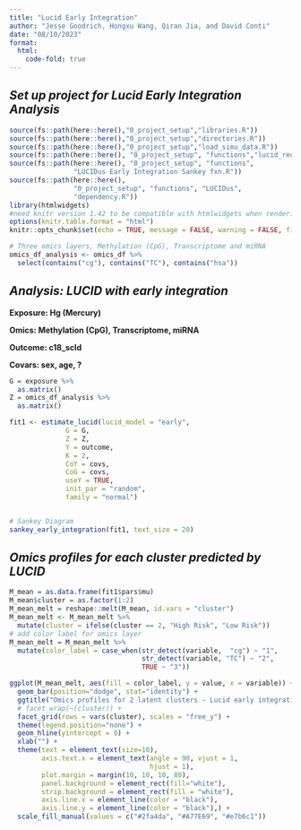 ```yaml
---
title: "Lucid Early Integration"
author: "Jesse Goodrich, Hongxu Wang, Qiran Jia, and David Conti"
date: "08/10/2023"
format: 
  html:
    code-fold: true
---
```


## *Set up project for Lucid Early Integration Analysis*
```r
source(fs::path(here::here(),"0_project_setup","libraries.R"))
source(fs::path(here::here(),"0_project_setup","directories.R"))
source(fs::path(here::here(),"0_project_setup","load_simu_data.R"))
source(fs::path(here::here(), "0_project_setup", "functions","lucid_reorder_plot_without_y.R"))
source(fs::path(here::here(), "0_project_setup", "functions",
                "LUCIDus Early Integration Sankey fxn.R"))
source(fs::path(here::here(), 
                "0_project_setup", "functions", "LUCIDus",
                "dependency.R"))
library(htmlwidgets)
#need knitr version 1.42 to be compatible with htmlwidgets when rendering
options(knitr.table.format = "html")
knitr::opts_chunk$set(echo = TRUE, message = FALSE, warning = FALSE, fig.height= 15, fig.width= 12,collapse = TRUE)
```

```r
# Three omics layers, Methylation (CpG), Transcriptome and miRNA
omics_df_analysis <- omics_df %>% 
  select(contains("cg"), contains("TC"), contains("hsa"))
```

## *Analysis: LUCID with early integration*

**Exposure: Hg (Mercury)**

**Omics: Methylation (CpG), Transcriptome, miRNA**

**Outcome: c18_scld**

**Covars: sex, age, ?**

```r
G = exposure %>%
  as.matrix()
Z = omics_df_analysis %>% 
  as.matrix()

fit1 <- estimate_lucid(lucid_model = "early",
              G = G,
              Z = Z,
              Y = outcome, 
              K = 2,
              CoY = covs,
              CoG = covs,
              useY = TRUE,
              init_par = "random",
              family = "normal")


# Sankey Diagram
sankey_early_integration(fit1, text_size = 20)
```

## *Omics profiles for each cluster predicted by LUCID*

```r
M_mean = as.data.frame(fit1$pars$mu)
M_mean$cluster = as.factor(1:2)
M_mean_melt = reshape::melt(M_mean, id.vars = "cluster") 
M_mean_melt <- M_mean_melt %>% 
  mutate(cluster = ifelse(cluster == 2, "High Risk", "Low Risk"))
# add color label for omics layer
M_mean_melt = M_mean_melt %>%
  mutate(color_label = case_when(str_detect(variable,  "cg") ~ "1", 
                                 str_detect(variable, "TC") ~ "2", 
                                 TRUE ~ "3"))

ggplot(M_mean_melt, aes(fill = color_label, y = value, x = variable)) +
  geom_bar(position="dodge", stat="identity") +
  ggtitle("Omics profiles for 2 latent clusters - Lucid early integration") +
  # facet_wrap(~(cluster)) +
  facet_grid(rows = vars(cluster), scales = "free_y") +
  theme(legend.position="none") +
  geom_hline(yintercept = 0) +
  xlab("") +
  theme(text = element_text(size=10),
        axis.text.x = element_text(angle = 90, vjust = 1,
                                   hjust = 1),
        plot.margin = margin(10, 10, 10, 80),
        panel.background = element_rect(fill="white"), 
        strip.background = element_rect(fill = "white"),
        axis.line.x = element_line(color = "black"),
        axis.line.y = element_line(color = "black"),) +
  scale_fill_manual(values = c("#2fa4da", "#A77E69", "#e7b6c1"))

```
